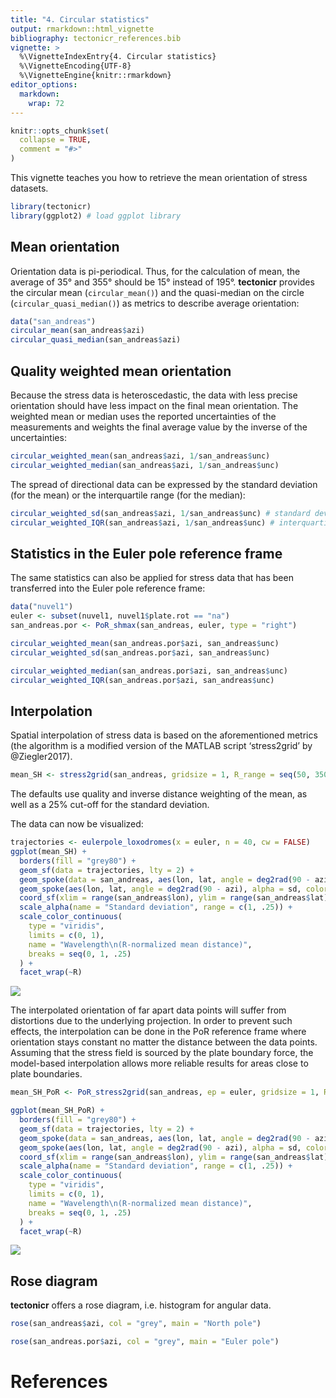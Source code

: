```yaml
---
title: "4. Circular statistics"
output: rmarkdown::html_vignette
bibliography: tectonicr_references.bib  
vignette: >
  %\VignetteIndexEntry{4. Circular statistics}
  %\VignetteEncoding{UTF-8}
  %\VignetteEngine{knitr::rmarkdown}
editor_options: 
  markdown: 
    wrap: 72
---
```


```r
knitr::opts_chunk$set(
  collapse = TRUE,
  comment = "#>"
)
```

This vignette teaches you how to retrieve the mean orientation of stress 
datasets. 

```r
library(tectonicr)
library(ggplot2) # load ggplot library
```

## Mean orientation
Orientation data is pi-periodical. 
Thus, for the calculation of mean, the average of 35° and 355° 
should be 15° instead of 195°. 
**tectonicr** provides the circular mean (`circular_mean()`) and the 
quasi-median on the circle (`circular_quasi_median()`)
as metrics to describe average orientation:

```r
data("san_andreas")
circular_mean(san_andreas$azi)
circular_quasi_median(san_andreas$azi)
```
## Quality weighted mean orientation
Because the stress data is heteroscedastic, the data with less precise 
orientation should have less impact on the final mean orientation. The weighted 
mean or median uses the reported uncertainties of the measurements and weights 
the final average value by the inverse of the uncertainties:
```r
circular_weighted_mean(san_andreas$azi, 1/san_andreas$unc)
circular_weighted_median(san_andreas$azi, 1/san_andreas$unc)
```
The spread of directional data can be expressed by the standard deviation (for 
the mean) or the interquartile range (for the median):
```r
circular_weighted_sd(san_andreas$azi, 1/san_andreas$unc) # standard deviation
circular_weighted_IQR(san_andreas$azi, 1/san_andreas$unc) # interquartile range
```


## Statistics in the Euler pole reference frame

The same statistics can also be applied for stress data that has been 
transferred into the Euler pole reference frame:
```r
data("nuvel1")
euler <- subset(nuvel1, nuvel1$plate.rot == "na")
san_andreas.por <- PoR_shmax(san_andreas, euler, type = "right")
```


```r
circular_weighted_mean(san_andreas.por$azi, san_andreas$unc)
circular_weighted_sd(san_andreas.por$azi, san_andreas$unc)

circular_weighted_median(san_andreas.por$azi, san_andreas$unc)
circular_weighted_IQR(san_andreas.por$azi, san_andreas$unc)
```

## Interpolation
Spatial interpolation of stress data is based on the aforementioned metrics (the
algorithm is a modified version of the MATLAB script 'stress2grid' by 
@Ziegler2017).
```r
mean_SH <- stress2grid(san_andreas, gridsize = 1, R_range = seq(50, 350, 100))
```

The defaults use quality and inverse distance weighting of the mean, as well as 
a 25% cut-off for the standard deviation. 

The data can now be visualized:  
```r
trajectories <- eulerpole_loxodromes(x = euler, n = 40, cw = FALSE)
ggplot(mean_SH) +
  borders(fill = "grey80") +
  geom_sf(data = trajectories, lty = 2) +
  geom_spoke(data = san_andreas, aes(lon, lat, angle = deg2rad(90 - azi)), radius = .5, color = "grey30", position = "center_spoke") +
  geom_spoke(aes(lon, lat, angle = deg2rad(90 - azi), alpha = sd, color = mdr), radius = 1, position = "center_spoke", size = 1) +
  coord_sf(xlim = range(san_andreas$lon), ylim = range(san_andreas$lat)) +
  scale_alpha(name = "Standard deviation", range = c(1, .25)) +
  scale_color_continuous(
    type = "viridis",
    limits = c(0, 1),
    name = "Wavelength\n(R-normalized mean distance)",
    breaks = seq(0, 1, .25)
  ) +
  facet_wrap(~R)
```
![](interpolation.png)

The interpolated orientation of far apart data points will suffer from  
distortions due to the underlying projection. In order to prevent such effects, 
the interpolation can be done in the PoR reference frame where orientation stays 
constant no matter the distance between the data points. Assuming that the 
stress field is sourced by the plate boundary force, the model-based 
interpolation allows more reliable results for areas close to plate boundaries.

```r
mean_SH_PoR <- PoR_stress2grid(san_andreas, ep = euler, gridsize = 1, R_range = seq(50, 350, 100))
```

```r
ggplot(mean_SH_PoR) +
  borders(fill = "grey80") +
  geom_sf(data = trajectories, lty = 2) +
  geom_spoke(data = san_andreas, aes(lon, lat, angle = deg2rad(90 - azi)), radius = .5, color = "grey30", position = "center_spoke") +
  geom_spoke(aes(lon, lat, angle = deg2rad(90 - azi), alpha = sd, color = mdr), radius = 1, position = "center_spoke", size = 1) +
  coord_sf(xlim = range(san_andreas$lon), ylim = range(san_andreas$lat)) +
  scale_alpha(name = "Standard deviation", range = c(1, .25)) +
  scale_color_continuous(
    type = "viridis",
    limits = c(0, 1),
    name = "Wavelength\n(R-normalized mean distance)",
    breaks = seq(0, 1, .25)
  ) +
  facet_wrap(~R)
```
![](interpolation_PoR.png)



## Rose diagram
**tectonicr** offers a rose diagram, i.e. histogram for angular data. 
```r
rose(san_andreas$azi, col = "grey", main = "North pole")
```

```r
rose(san_andreas.por$azi, col = "grey", main = "Euler pole")
```

# References
